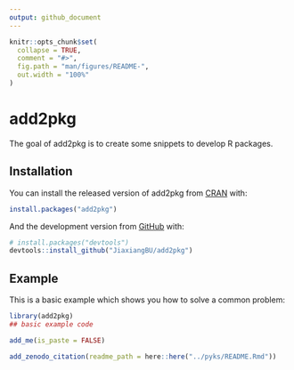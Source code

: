 ```yaml
---
output: github_document
---
```


<!-- README.md is generated from README.Rmd. Please edit that file -->

```r
knitr::opts_chunk$set(
  collapse = TRUE,
  comment = "#>",
  fig.path = "man/figures/README-",
  out.width = "100%"
)
```
# add2pkg

<!-- badges: start -->
<!-- badges: end -->

The goal of add2pkg is to create some snippets to develop R packages.

## Installation

You can install the released version of add2pkg from [CRAN](https://CRAN.R-project.org) with:

``` r
install.packages("add2pkg")
```

And the development version from [GitHub](https://github.com/) with:

``` r
# install.packages("devtools")
devtools::install_github("JiaxiangBU/add2pkg")
```
## Example

This is a basic example which shows you how to solve a common problem:

```r
library(add2pkg)
## basic example code
```

```r
add_me(is_paste = FALSE)
```

```r
add_zenodo_citation(readme_path = here::here("../pyks/README.Rmd"))
```
